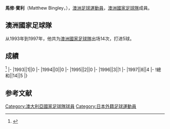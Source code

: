 {{blpsources|time=2017-01-23T13:01:46+00:00}}
{{Infobox football biography
|name=馬修·賓利
|image=Matthew_Bingley.jpg
|fullname=Matthew Bingley
|birth_date={{Birth date and age|1971|8|16}}
|cityofbirth=[[悉尼|悉尼]]
|countryofbirth=[[澳洲|澳洲]]
|height=
|position=[[後衛_(足球)|後衛]]
|currentclub=
|years=1989-1991<br/>1992-1997<br/>1997-1998<br/>1998<br/>1999-2001<br/>2001-2003<br/>2003-2004<br/>2004<br/>2004-2005<br/>2005-2006
|clubs=[[St._George_Saints_FC|St. George Saints]]<br/>[[Marconi_Stallions_FC|Marconi Fairfield]]<br/>[[神戶勝利船|神戶勝利船]]<br/>[[JEF聯市原·千葉|JEF聯市原]]<br/>[[Northern_Spirit_FC|Northern Spirit]]<br/>[[纽卡斯尔喷气机足球俱乐部|紐卡素噴射機]]<br/>[[珀斯光荣足球俱乐部|珀斯光輝]]<br/>[[彭亨足球協會|彭亨]]<br/>[[中岸水手足球會|中岸水手]]<br/>[[悉尼足球俱乐部|悉尼FC]]
|caps(goals)=
|nationalyears=1993-1997
|nationalteam=[[澳洲國家足球隊|澳洲]]
|nationalcaps(goals)=14 (5)
}}
'''馬修·賓利'''（Matthew Bingley，{{Bd|1971年|8月16日||}}），[[澳洲|澳洲]][[足球|足球]][[運動員|運動員]]，[[澳洲國家足球隊|澳洲國家足球隊]]成員。

==澳洲國家足球隊==
从1993年到1997年，他共为[[澳洲國家足球隊|澳洲國家足球隊]]出场14次，打进5球。

==成績==
<ref>{{Cite web |url=http://www.national-football-teams.com/player/12254/Matthew_Bingley.html |title=National Football Teams |access-date=2017-01-23 |archive-date=2020-03-16 |archive-url=https://web.archive.org/web/20200316085419/https://www.national-football-teams.com/player/12254/Matthew_Bingley.html |dead-url=no }}</ref>
{{Football player national team statistics|AUS}}
|-
|1993||1||0
|-
|1994||0||0
|-
|1995||2||0
|-
|1996||3||1
|-
|1997||8||4
|-
!總和||14||5
|}

==参考文献==
{{Reflist}}

{{Soccer-player-stub}}
[[Category:澳大利亞國家足球隊球員|Category:澳大利亞國家足球隊球員]]
[[Category:日本外籍足球運動員|Category:日本外籍足球運動員]]
